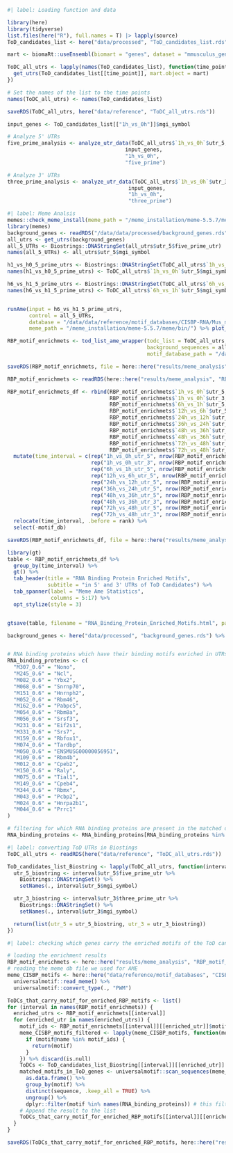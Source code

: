 ```r
#| label: Loading function and data

library(here)
library(tidyverse)
list.files(here("R"), full.names = T) |> lapply(source)
ToD_candidates_list <- here("data/processed", "ToD_candidates_list.rds") %>% readRDS()
```

```r
mart <- biomaRt::useEnsembl(biomart = "genes", dataset = "mmusculus_gene_ensembl")

ToDC_all_utrs <- lapply(names(ToD_candidates_list), function(time_point) {
  get_utrs(ToD_candidates_list[[time_point]], mart.object = mart)
})

# Set the names of the list to the time points
names(ToDC_all_utrs) <- names(ToD_candidates_list)

saveRDS(ToDC_all_utrs, here("data/reference", "ToDC_all_utrs.rds"))
```

```r
input_genes <- ToD_candidates_list[["1h_vs_0h"]]$mgi_symbol

# Analyze 5' UTRs
five_prime_analysis <- analyze_utr_data(ToDC_all_utrs$`1h_vs_0h`$utr_5, 
                                      input_genes, 
                                      "1h_vs_0h", 
                                      "five_prime")

# Analyze 3' UTRs
three_prime_analysis <- analyze_utr_data(ToDC_all_utrs$`1h_vs_0h`$utr_3, 
                                       input_genes, 
                                       "1h_vs_0h", 
                                       "three_prime")
```

```r
#| label: Meme Analsis 
memes::check_meme_install(meme_path = "/meme_installation/meme-5.5.7/meme/bin/")
library(memes)
background_genes <- readRDS("/data/data/processed/background_genes.rds") %>% as.data.frame() %>% setNames(c("mgi_symbols"))
all_utrs <- get_utrs(background_genes)
all_5_UTRs <- Biostrings::DNAStringSet(all_utrs$utr_5$five_prime_utr)
names(all_5_UTRs) <- all_utrs$utr_5$mgi_symbol

h1_vs_h0_5_prime_utrs <- Biostrings::DNAStringSet(ToDC_all_utrs$`1h_vs_0h`$utr_5$five_prime_utr)
names(h1_vs_h0_5_prime_utrs) <- ToDC_all_utrs$`1h_vs_0h`$utr_5$mgi_symbol

h6_vs_h1_5_prime_utrs <- Biostrings::DNAStringSet(ToDC_all_utrs$`6h_vs_1h`$utr_5$five_prime_utr)
names(h6_vs_h1_5_prime_utrs) <- ToDC_all_utrs$`6h_vs_1h`$utr_5$mgi_symbol


runAme(input = h6_vs_h1_5_prime_utrs,
       control = all_5_UTRs,
       database = "/data/data/reference/motif_databases/CISBP-RNA/Mus_musculus.meme",
       meme_path = "/meme_installation/meme-5.5.7/meme/bin/") %>% plot_ame_heatmap()
```

```r
RBP_motif_enrichmets <- tod_list_ame_wrapper(todc_list = ToDC_all_utrs,
                                             background_sequences = all_utrs,
                                             motif_database_path = "/data/data/reference/motif_databases/CISBP-RNA/Mus_musculus.meme")

saveRDS(RBP_motif_enrichmets, file = here::here("results/meme_analysis", "RBP_motif_enrichmets.rds"))

RBP_motif_enrichmets <- readRDS(here::here("results/meme_analysis", "RBP_motif_enrichmets.rds"))

RBP_motif_enrichmets_df <- rbind(RBP_motif_enrichmets$`1h_vs_0h`$utr_5, 
                                 RBP_motif_enrichmets$`1h_vs_0h`$utr_3,
                                 RBP_motif_enrichmets$`6h_vs_1h`$utr_5,
                                 RBP_motif_enrichmets$`12h_vs_6h`$utr_5,
                                 RBP_motif_enrichmets$`24h_vs_12h`$utr_5,
                                 RBP_motif_enrichmets$`36h_vs_24h`$utr_5,
                                 RBP_motif_enrichmets$`48h_vs_36h`$utr_5,
                                 RBP_motif_enrichmets$`48h_vs_36h`$utr_3,
                                 RBP_motif_enrichmets$`72h_vs_48h`$utr_5,
                                 RBP_motif_enrichmets$`72h_vs_48h`$utr_3) %>% 
  mutate(time_interval = c(rep("1h_vs_0h_utr_5", nrow(RBP_motif_enrichmets$`1h_vs_0h`$utr_5)),
                           rep("1h_vs_0h_utr_3", nrow(RBP_motif_enrichmets$`1h_vs_0h`$utr_3)),
                           rep("6h_vs_1h_utr_5", nrow(RBP_motif_enrichmets$`6h_vs_1h`$utr_5)),
                           rep("12h_vs_6h_utr_5", nrow(RBP_motif_enrichmets$`12h_vs_6h`$utr_5)),
                           rep("24h_vs_12h_utr_5", nrow(RBP_motif_enrichmets$`24h_vs_12h`$utr_5)),
                           rep("36h_vs_24h_utr_5", nrow(RBP_motif_enrichmets$`36h_vs_24h`$utr_5)),
                           rep("48h_vs_36h_utr_5", nrow(RBP_motif_enrichmets$`48h_vs_36h`$utr_5)),
                           rep("48h_vs_36h_utr_3", nrow(RBP_motif_enrichmets$`48h_vs_36h`$utr_3)),
                           rep("72h_vs_48h_utr_5", nrow(RBP_motif_enrichmets$`72h_vs_48h`$utr_5)),
                           rep("72h_vs_48h_utr_3", nrow(RBP_motif_enrichmets$`72h_vs_48h`$utr_3)))) %>% 
  relocate(time_interval, .before = rank) %>% 
  select(-motif_db)

saveRDS(RBP_motif_enrichmets_df, file = here::here("results/meme_analysis", "RBP_motif_enrichmets_df.rds"))
```


```r
library(gt)
table <- RBP_motif_enrichmets_df %>% 
  group_by(time_interval) %>% 
  gt() %>% 
  tab_header(title = "RNA Binding Protein Enriched Motifs",
             subtitle = "in 5' and 3' UTRs of ToD Candidates") %>% 
  tab_spanner(label = "Meme Ame Statistics",
              columns = 5:17) %>% 
  opt_stylize(style = 3) 


gtsave(table, filename = "RNA_Binding_Protein_Enriched_Motifs.html", path = here::here("results/meme_analysis"))
```

```r
background_genes <- here("data/processed", "background_genes.rds") %>% readRDS()


# RNA binding proteins which have their binding motifs enriched in UTRs of ToDCs
RNA_binding_proteins <- c(
  "M307_0.6" = "Nono",
  "M245_0.6" = "Ncl",
  "M082_0.6" = "Ybx2",
  "M068_0.6" = "Snrnp70",
  "M151_0.6" = "Hnrnph2",
  "M052_0.6" = "Rbm46",
  "M162_0.6" = "Pabpc5",
  "M054_0.6" = "Rbm8a",
  "M056_0.6" = "Srsf3",
  "M231_0.6" = "Eif2s1",
  "M331_0.6" = "Srs7",
  "M159_0.6" = "Rbfox1",
  "M074_0.6" = "Tardbp",
  "M050_0.6" = "ENSMUSG00000056951",
  "M109_0.6" = "Rbm4b",
  "M012_0.6" = "Cpeb2",
  "M150_0.6" = "Raly",
  "M075_0.6" = "Tial1",
  "M149_0.6" = "Cpeb4",
  "M344_0.6" = "Rbmx",
  "M043_0.6" = "Pcbp2",
  "M024_0.6" = "Hnrpa2b1",
  "M044_0.6" = "Prrc1"
)

# filtering for which RNA binding proteins are present in the matched data
RNA_binding_proteins <- RNA_binding_proteins[RNA_binding_proteins %in% background_genes]
```



```r
#| label: converting ToD UTRs in Biostings
ToDC_all_utrs <- readRDS(here("data/reference", "ToDC_all_utrs.rds"))

ToD_candidates_list_Biostring <- lapply(ToDC_all_utrs, function(interval) {
  utr_5_biostring <- interval$utr_5$five_prime_utr %>%
    Biostrings::DNAStringSet() %>%
    setNames(., interval$utr_5$mgi_symbol)

  utr_3_biostring <- interval$utr_3$three_prime_utr %>%
    Biostrings::DNAStringSet() %>%
    setNames(., interval$utr_3$mgi_symbol)

  return(list(utr_5 = utr_5_biostring, utr_3 = utr_3_biostring))
})
```



```r
#| label: checking which genes carry the enriched motifs of the ToD candidates

# loading the enrichment results
RBP_motif_enrichmets <- here::here("results/meme_analysis", "RBP_motif_enrichmets.rds") %>% readRDS()
# reading the meme db file we used for AME
meme_CISBP_motifs <- here::here("data/reference/motif_databases", "CISBP-RNA/Mus_musculus.meme") %>%
  universalmotif::read_meme() %>%
  universalmotif::convert_type(., "PWM")

ToDCs_that_carry_motif_for_enriched_RBP_motifs <- list()
for (interval in names(RBP_motif_enrichmets)) {
  enriched_utrs <- RBP_motif_enrichmets[[interval]]
  for (enriched_utr in names(enriched_utrs)) {
    motif_ids <- RBP_motif_enrichmets[[interval]][[enriched_utr]]$motif_id
    meme_CISBP_motifs_filtered <- lapply(meme_CISBP_motifs, function(motif) {
      if (motif@name %in% motif_ids) {
        return(motif)
      }
    }) %>% discard(is.null)
    ToDCs <- ToD_candidates_list_Biostring[[interval]][[enriched_utr]] %>% Biostrings::RNAStringSet()
    matched_motifs_in_ToD_genes <- universalmotif::scan_sequences(meme_CISBP_motifs_filtered, ToDCs[Biostrings::width(ToDCs) > 20]) %>%
      as.data.frame() %>% 
      group_by(motif) %>% 
      distinct(sequence, .keep_all = TRUE) %>% 
      ungroup() %>% 
      dplyr::filter(motif %in% names(RNA_binding_proteins)) # this filters the df to only inlcude motifs that are targets of expressed proteins
    # Append the result to the list
    ToDCs_that_carry_motif_for_enriched_RBP_motifs[[interval]][[enriched_utr]] <- matched_motifs_in_ToD_genes
  }
}

saveRDS(ToDCs_that_carry_motif_for_enriched_RBP_motifs, here::here("results/meme_analysis", "ToD_genes_carrying_RBP_motifs.rds"))
```




